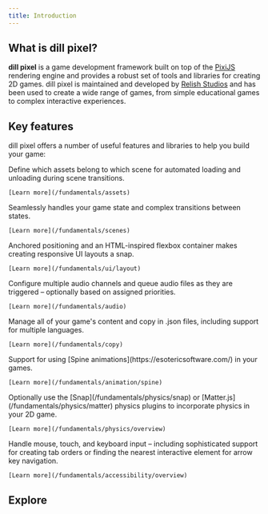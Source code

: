 ```yaml
---
title: Introduction
---
```



## What is dill pixel?

**dill pixel** is a game development framework built on top of the [PixiJS](https://pixijs.com/) rendering
engine and provides a robust set of tools and libraries for creating 2D games. dill pixel is maintained and
developed by [Relish Studios](https://reli.sh) and has been used to create a wide range of games, from simple educational
games to complex interactive experiences.

## Key features

dill pixel offers a number of useful features and libraries to help you build your game:

<CardGrid>
 <Card title="Assets" icon="approve-check">
    Define which assets belong to which scene for automated loading and unloading during scene transitions.

    [Learn more](/fundamentals/assets)

  </Card>
  <Card title="Scenes" icon="approve-check">
    Seamlessly handles your game state and complex transitions between states. 
    
    [Learn more](/fundamentals/scenes)
  </Card>
   <Card title="Layout and Flex container" icon="approve-check">
    Anchored positioning and an HTML-inspired flexbox container makes creating responsive UI layouts a snap. 
    
    [Learn more](/fundamentals/ui/layout)
  </Card>
  <Card title="Audio" icon="approve-check">
    Configure multiple audio channels and queue audio files as they are triggered – optionally based on assigned priorities. 
    
    [Learn more](/fundamentals/audio)
  </Card>
  <Card title="Copy and Content" icon="approve-check">
    Manage all of your game's content and copy in .json files, including support for multiple languages. 
    
    [Learn more](/fundamentals/copy)
  </Card>
  <Card title="Spine" icon="approve-check">
    Support for using [Spine animations](https://esotericsoftware.com/) in your games. 
    
    [Learn more](/fundamentals/animation/spine)
  </Card>
 
  <Card title="Physics" icon="approve-check">
    Optionally use the [Snap](/fundamentals/physics/snap) or [Matter.js](/fundamentals/physics/matter) physics plugins to incorporate physics in your 2D game. 
    
    [Learn more](/fundamentals/physics/overview)
  </Card>
  <Card title="Accessibility" icon="approve-check">
    Handle mouse, touch, and keyboard input – including sophisticated support for creating tab orders or finding the nearest interactive element for arrow key navigation.

    [Learn more](/fundamentals/accessibility/overview)

  </Card>
 
</CardGrid>

## Explore

<CardGrid>
  <LinkCard
    title="Guides"
    description="Walk through our getting started guide to build your first game"
    href="/guides/quick-start"
  />
  <LinkCard
    title="Examples"
    description="Browse a range of examples showing different features of the dill pixel framework"
    href="https://dillpixel.io/examples"
  />
</CardGrid>
